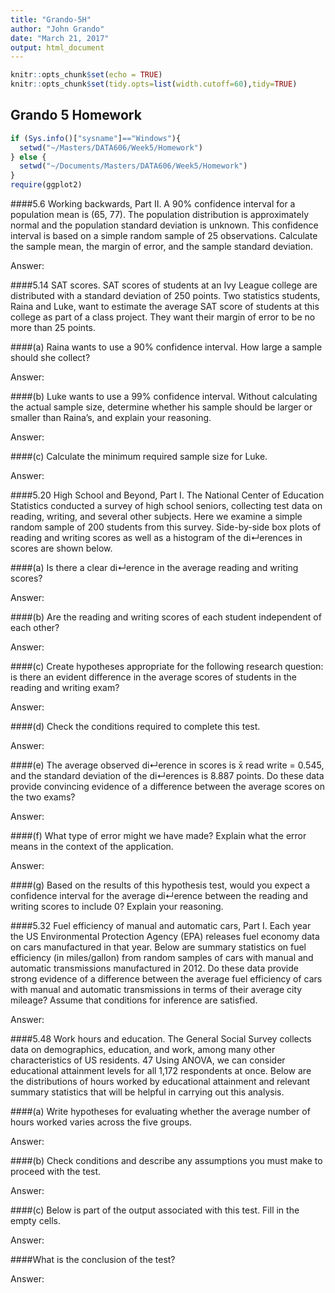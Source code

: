 ```yaml
---
title: "Grando-5H"
author: "John Grando"
date: "March 21, 2017"
output: html_document
---
```


```r
knitr::opts_chunk$set(echo = TRUE)
knitr::opts_chunk$set(tidy.opts=list(width.cutoff=60),tidy=TRUE)
```

## Grando 5 Homework

```r
if (Sys.info()["sysname"]=="Windows"){
  setwd("~/Masters/DATA606/Week5/Homework")
} else {
  setwd("~/Documents/Masters/DATA606/Week5/Homework")
}
require(ggplot2)
```

####5.6 Working backwards, Part II. A 90% confidence interval for a population mean is (65, 77). The population distribution is approximately normal and the population standard deviation is unknown. This confidence interval is based on a simple random sample of 25 observations. Calculate the sample mean, the margin of error, and the sample standard deviation.

Answer:



####5.14 SAT scores. SAT scores of students at an Ivy League college are distributed with a standard deviation of 250 points. Two statistics students, Raina and Luke, want to estimate the average SAT score of students at this college as part of a class project. They want their margin of error to be no more than 25 points.

####(a) Raina wants to use a 90% confidence interval. How large a sample should she collect?

Answer:



####(b) Luke wants to use a 99% confidence interval. Without calculating the actual sample size, determine whether his sample should be larger or smaller than Raina’s, and explain your reasoning.

Answer:



####(c) Calculate the minimum required sample size for Luke.

Answer:



####5.20 High School and Beyond, Part I. The National Center of Education Statistics conducted a survey of high school seniors, collecting test data on reading, writing, and several other subjects. Here we examine a simple random sample of 200 students from this survey. Side-by-side box plots of reading and writing scores as well as a histogram of the di↵erences in scores are shown below.

####(a) Is there a clear di↵erence in the average reading and writing scores?

Answer:



####(b) Are the reading and writing scores of each student independent of each other?

Answer:



####(c) Create hypotheses appropriate for the following research question: is there an evident difference in the average scores of students in the reading and writing exam?

Answer:



####(d) Check the conditions required to complete this test.

Answer:



####(e) The average observed di↵erence in scores is x̄ read write = 0.545, and the standard deviation of the di↵erences is 8.887 points. Do these data provide convincing evidence of a difference between the average scores on the two exams?

Answer:



####(f) What type of error might we have made? Explain what the error means in the context of the application.

Answer:



####(g) Based on the results of this hypothesis test, would you expect a confidence interval for the average di↵erence between the reading and writing scores to include 0? Explain your reasoning.

####5.32 Fuel efficiency of manual and automatic cars, Part I. Each year the US Environmental Protection Agency (EPA) releases fuel economy data on cars manufactured in that year. Below are summary statistics on fuel efficiency (in miles/gallon) from random samples of cars with manual and automatic transmissions manufactured in 2012. Do these data provide strong evidence of a difference between the average fuel efficiency of cars with manual and automatic transmissions in terms of their average city mileage? Assume that conditions for inference are satisfied.

Answer:



####5.48 Work hours and education. The General Social Survey collects data on demographics, education, and work, among many other characteristics of US residents. 47 Using ANOVA, we can consider educational attainment levels for all 1,172 respondents at once. Below are the distributions of hours worked by educational attainment and relevant summary statistics that will be helpful in carrying out this analysis.

####(a) Write hypotheses for evaluating whether the average number of hours worked varies across the five groups.

Answer:



####(b) Check conditions and describe any assumptions you must make to proceed with the test.

Answer:



####(c) Below is part of the output associated with this test. Fill in the empty cells.

Answer:



####What is the conclusion of the test?

Answer:

